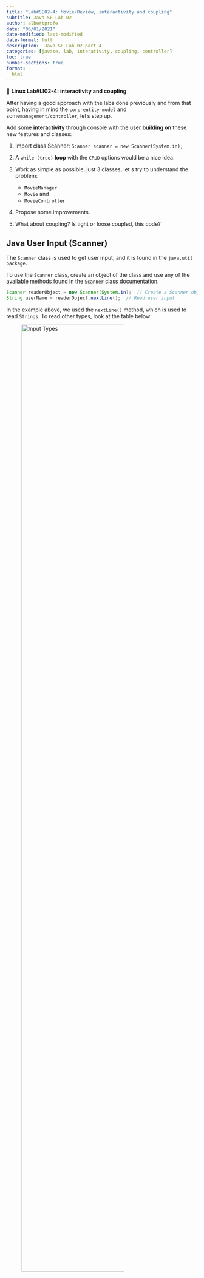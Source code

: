 ```yaml
---
title: "Lab#SE02-4: Movie/Review, interactivity and coupling"
subtitle: Java SE Lab 02
author: albertprofe
date: "06/01/2021"
date-modified: last-modified
date-format: full
description:  Java SE Lab 02 part 4
categories: [javase, lab, interativity, coupling, controller]
toc: true
number-sections: true
format:
  html
---
```


::: {.labs}
📘 **Linux Lab#LI02-4: interactivity and coupling**

After having a good approach with the labs done previously and from that point, having in mind the ``core-entity model`` and some`` management/controller``, let's step up.

Add some **interactivity** through console with the user **building on** these new features and classes:

1. Import class Scanner: ``Scanner scanner = new Scanner(System.in);``

2. A `` while (true) `` **loop** with the ``CRUD`` options would be a nice idea.

3. Work as simple as possible, just 3 classes, let s try to understand the problem:

    - ``MovieManager``
    - ``Movie`` and
    - ``MovieController``

4. Propose some improvements.

5. What about coupling? Is tight or loose coupled, this code?

:::

## Java User Input (Scanner)

The ``Scanner`` class is used to get user input, and it is found in the ``java.util package.``

To use the ``Scanner`` class, create an object of the class and use any of the available methods found in the ``Scanner`` class documentation.

```java
Scanner readerObject = new Scanner(System.in);  // Create a Scanner object
String userName = readerObject.nextLine();  // Read user input
```

In the example above, we used the ``nextLine()`` method, which is used to read ``Strings``. To read other types, look at the table below:


![[Input Types](https://www.w3schools.com/java/java_user_input.asp){.external}](/images/javase/inputTypes.png){width="80%"}

## Birding

Before coding, study this very basic example and [check how it could grow](/javase/selab2-4.qmd#grow-your-code):

  - First Version: [Birding 1.0](https://github.com/AlbertProfe/cifojava2022-1/tree/branch2test/Birding){.external}
 

## Core classes

You could then use these:

``` .java
import java.util.Scanner;

public class MovieController {
    public static void main(String[] args) {

        Scanner scanner = new Scanner(System.in);

        while (true) {
            System.out.println("Please select an option:");
            System.out.println("1. Add a movie");
            System.out.println("2. Update a movie");
            System.out.println("3. Delete a movie");
            System.out.println("4. Get a movie by title");
            System.out.println("5. Exit");
            int option = scanner.nextInt();

            if (option == 1) {

              System.out.println("Enter the movie title:");
              String title = scanner.next();
              System.out.println("Enter the movie director:");
              String director = scanner.next();
              System.out.println("Enter the movie genre:");
              String genre = scanner.next();
              System.out.println("Enter the movie size:");
              double size = scanner.nextDouble();

              MovieManager.addMovie(title, director, genre, size);
              System.out.println("Movie added successfully!");

            } else if (option == 2) {

              System.out.println("Enter the movie title:");
              String title = scanner.next();
              System.out.println("Enter the new movie director:");
              String director = scanner.next();
              System.out.println("Enter the new movie genre:");
              String genre = scanner.next();
              System.out.println("Enter the new movie size:");
              double size = scanner.nextDouble();

              MovieManager.updateMovie(title, director, genre,size);
              System.out.println("Movie updated successfully!");

            } else if (option == 3) {

              System.out.println("Enter the movie title:");
              String title = scanner.next();

              MovieManager.deleteMovie(title);
              System.out.println("Movie deleted successfully!");

            } else if (option == 4) {

              System.out.println("Enter the movie title:");
              String title = scanner.next();

              Movie movie = MovieManager.getMovie(title);

              if (movie != null) {
                  
                System.out.println("Title: " + movie.getTitle());
                System.out.println("Director: " + movie.getDirector());
                System.out.println("Genre: " + movie.getGenre());
                System.out.println("Size: " + movie.getSize());
              
              } else { System.out.println("Movie not found!");}

            } else if (option == 5) {
                break;
            } else {
                System.out.println("Invalid option!");
            }
        }
    scanner.close();
    }
}
```

In this diagram, the ``Movie`` class has the following properties: ``title``, ``director``, ``genre``, and ``size``, each with corresponding getters and setters. It also has a constructor that takes 4 parameters.

<div class="mermaidContent">

```mermaid
classDiagram
class Movie {
  - title: String
  - director: String
  - genre: String
  - size: double
  + Movie(title: String, director: String, genre: String, size: double)
  + getTitle(): String
  + getDirector(): String
  + getGenre(): String
  + getSize(): double
  + setDirector(director: String)
  + setGenre(genre: String)
  + setSize(size: double)
}
```
</div>

---

The ``MovieManager`` class has a HashMap of movies that stores ``Movie`` objects, an int variable qty that holds the number of movies stored in the manager, a double variable size that holds the total size of all the movies, a variable lastModified of type Date that holds the last date when a movie is added or deleted, and has several ``static`` methods which are ``addMovie``, ``updateMovie``, ``deleteMovie``, ``getMovie``, ``saveToCSV``, ``deleteCSV`` which are CRUD operation over movies.

<div class="mermaidContent">

```mermaid
classDiagram

class MovieManager {
  - movies: HashMap<String, Movie>
  - qty: int
  - size: double
  - lastModified: Date
  + addMovie(title: String, director: String, genre: String, size: double): void
  + updateMovie(title: String, director: String, genre: String, size: double): void
  + deleteMovie(title: String): void
  + getMovie(title: String): Movie
  + saveToCSV(): void
  + deleteCSV(): void
}
```

</div>

---

The ``MovieController`` class has a main method which contains a loop that interacts with the user to perform CRUD operations on the Movie class using the static methods in the MovieManager class.

<div class="mermaidContent">

```mermaid
classDiagram

class MovieController {
  + main(args: String[]): void
}
```


</div>

## Create `static` methods

```.java

import java.util.Scanner;

public class MovieController {

    public static void main(String[] args) {

        Scanner scanner = new Scanner(System.in);
        MovieManager movieManager = new MovieManager();

        while (true) {
            String command = ask(scanner, "Option?");
            if (command.equals("Quit")) {
                break;
            } else if (command.equals("Add")) {
                add(scanner,movieManager);
            } else if (command.equals("Delete")) {
                delete(scanner,movieManager);
            } else if (command.equals("Get")) {
                get(scanner,movieManager);
            } else if (command.equals("Update")) {
                update(scanner,movieManager);
            } else if (command.equals("Showall")) {
                showall(scanner,movieManager);
            } else {
                System.out.println("Unknown command!");
            }
        }
    }

    public static String ask(Scanner input, String option) {
        return null;
    }

    public static void add(Scanner input, MovieManager movieManager) {

    }

    public static void delete(Scanner input, MovieManager movieManager) {

    }

    public static void get(Scanner input, MovieManager movieManager) {

    }

    public static void update(Scanner input, MovieManager movieManager) {



    public static void showall(Scanner input, MovieManager movieManager) {

    }

  }
}
```

## Grow your code

![Hope is not a strategy](/images/javase/hopeIsNotAStrategy.png){width="80%"}

> [Hope is not a strategy](https://sre.google/sre-book/introduction/){.external}

  - **Zero** Sprint/Version:
    - Meeting rules
    - Roles: ScrumMaster, Product Owner, Specialist, Team
    - Tech fundamentals: os, git
    - Mockup: figma
    - Documentation: obsidian, quarto
    - Digital tools: github, gitlab, openProject, nextCloud
    - UML: use-case, clas diagram, sequencial
    - Core Project classes
    - Product draft definition
    - User stories, epics, tasks
    - Product Backlog, Sprint 1 Backlog
    - Sprint/Versions calendar
    - [Never, never, ever use Sprint Zero notation: it is a sin](https://mdalmijn.com/p/why-using-sprint-0-is-a-cardinal-sin-for-all-scrum-masters){.external}
  - **First** Sprint/Version:
    - Just basic **Core** classes, Model: [Birding v1.0](https://github.com/AlbertProfe/cifojava2022-1/tree/branch2test/Birding){.external}
  - **Second** Sprint/Version:
    - Starting to work in ``main`` and thinking (that is, create some new classes) in **Domains**
  - **Third** Sprint/Version:
    - Some improvements in organize clases, ``Menu``, ``MenuOptions``, ``Utils``: [Birding v3.0](https://github.com/AlbertProfe/JAVA_pqtm2019/tree/master/Birding/src){.external}
  - **Fourth** Sprint/Version:
    - Start with MVC pattern: problems with ``coupling``
  - **Fifth** Sprint/Version:
    - MVC implemented: [Birding v5.0](https://github.com/AlbertProfe/JAVA_2020/tree/main/BirdingCloud){.external}
  - **Sixth** Sprint/Version:
    - Add singleton and factory pattern
  - **Seventh** Sprint/Version:
    - Check security in/within code
  - **Eight** Sprint/Version:
    - Implement CRUD operation in local JSON or create mySQL DB o similar 
  - **Nineth** Sprint/Version:
    - Go to **web** (`Spring Boot` & `React`)
    - Go to **desktop** [Java FX](https://openjfx.io/){.external}
  - **Tenth** Sprint/Version:
    - Create extensions and [publish](/linux/lilab04-3.qmd)

## Try/Catch for wrong inputs

[When executing Java code](https://www.w3schools.com/java/java_try_catch.asp){.external}, **different errors may occur**: coding errors made by the programmer, **errors due to wrong input**, or other unforeseeable things.

::: {.callout-note}
## Definition Exception
When an error occurs, Java will normally **stop** and **generate an error message**. The technical term for this is: Java will throw an exception (throw an error).
:::

The ``try`` and ``catch`` keywords come in pairs:

- The ``try`` statement a**llows you to define a block of code to be tested for errors while it is being executed.**
- The ``catch`` statement allows you to define a block of code to be executed, if an error occurs in the try block.

```java
try {
  //  Block of code to try
}
catch(Exception e) {
  //  Block of code to handle errors
}
```
### Example

The ``finally`` statement lets you execute code, after`` try...catch``, regardless of the result 

```java
public class Main {
  public static void main(String[] args) {
   System.out.println("Hi");
    try {
      int[] myNumbers = {1, 2, 3};
      // this code will crash: there is NO positin 10 in this array myNumbers
      System.out.println(myNumbers[10]);
    } catch (Exception e) {
      System.out.println("Something went wrong.");
    } finally {
      System.out.println("The 'try catch' is finished.");
    }
     System.out.println("Bye");
  }
}

// Output:
// Hi
// Something went wrong.
// The 'try catch' is finished.
// Bye
```
[Execute this code on w3schools](https://www.w3schools.com/java/tryjava.asp?filename=demo_try_catch_finally){.external}



<!--- navLinks -->
<br><br>
<div class=row>
<br>
<div class='column left previous'>
<br>
[{{< fa solid arrow-left >}} Lab#SE02-3: Movie/Review, factory ](/javase/selab2-3.qmd)
<br>
</div>
<br>
<div class='column center'>
<br>
[{{< fa solid arrow-up >}} top](#top)
<br>
</div>
<br>
<div class='column right next'>
<br>
[Lab#SE02-5: Movie/Review, simulate interactivity by console  {{< fa solid arrow-right >}}](/javase/selab2-5.qmd)
<br>
</div>
<br>
</div>
